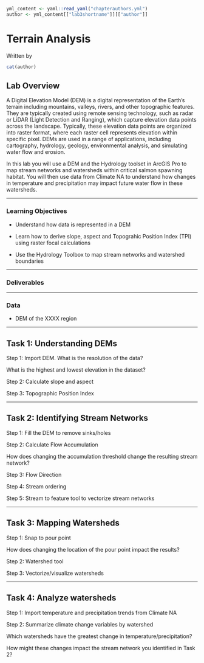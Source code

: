 ```r
yml_content <- yaml::read_yaml("chapterauthors.yml")
author <- yml_content[["lab3shortname"]][["author"]]
```
# Terrain Analysis {#terrain}

Written by
```r
cat(author)
```

## Lab Overview {-}

A Digital Elevation Model (DEM) is a digital representation of the Earth's terrain including mountains, valleys, rivers, and other topographic features. They are typically created using remote sensing technology, such as radar or LiDAR (Light Detection and Ranging), which capture elevation data points across the landscape. Typically, these elevation data points are organized into raster format, where each raster cell represents elevation within specific pixel. DEMs are used in a range of applications, including cartography, hydrology, geology, environmental analysis, and simulating water flow and erosion. 

In this lab you will use a DEM and the Hydrology toolset in ArcGIS Pro to map stream networks and watersheds within critical salmon spawning habitat. You will then use data from Climate NA to understand how changes in temperature and precipitation may impact future water flow in these watersheds. 

------------------------------------------------------------------------

### Learning Objectives {-}

- Understand how data is represented in a DEM 

- Learn how to derive slope, aspect and Topograhic Position Index (TPI) using raster focal calculations

- Use the Hydrology Toolbox to map stream networks and watershed boundaries

------------------------------------------------------------------------

### Deliverables {-}

------------------------------------------------------------------------

### Data {-}

- DEM of the XXXX region

------------------------------------------------------------------------

## Task 1: Understanding DEMs {-}

Step 1: Import DEM. What is the resolution of the data? 

What is the highest and lowest elevation in the dataset? 

Step 2: Calculate slope and aspect

Step 3: Topographic Position Index

------------------------------------------------------------------------

## Task 2: Identifying Stream Networks {-}

Step 1: Fill the DEM to remove sinks/holes

Step 2: Calculate Flow Accumulation

How does changing the accumulation threshold change the resulting stream network?  

Step 3: Flow Direction

Step 4: Stream ordering

Step 5: Stream to feature tool to vectorize stream networks

------------------------------------------------------------------------

## Task 3: Mapping Watersheds {-}

Step 1: Snap to pour point

How does changing the location of the pour point impact the results? 

Step 2: Watershed tool

Step 3: Vectorize/visualize watersheds

------------------------------------------------------------------------

## Task 4: Analyze watersheds {-}

Step 1: Import temperature and precipitation trends from Climate NA

Step 2: Summarize climate change variables by watershed

Which watersheds have the greatest change in temperature/precipitation? 

How might these changes impact the stream network you identified in Task 2? 
